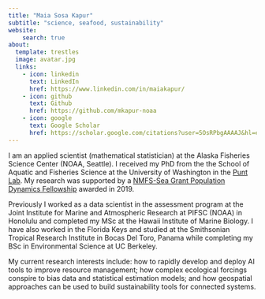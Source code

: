 ```yaml
---
title: "Maia Sosa Kapur"
subtitle: "science, seafood, sustainability"
website: 
    search: true
about:
  template: trestles
  image: avatar.jpg
  links:  
    - icon: linkedin
      text: LinkedIn
      href: https://www.linkedin.com/in/maiakapur/
    - icon: github
      text: Github
      href: https://github.com/mkapur-noaa
    - icon: google
      text: Google Scholar
      href: https://scholar.google.com/citations?user=5OsRPbgAAAAJ&hl=en
---
```


I am an applied scientist (mathematical statistician) at the Alaska Fisheries Science Center (NOAA, Seattle). I received my PhD from the the School of Aquatic and Fisheries Science at the University of Washington in the [Punt Lab](http://puntlab.washington.edu/maia-kapur/). My research was supported by a [NMFS-Sea Grant Population Dynamics Fellowship](https://seagrant.noaa.gov/News/Article/ArtMID/1660/ArticleID/2750/NOAA-Sea-Grant-and-Fisheries-announce-2019-Ecosystem-and-Population-Dynamics-Fellows) awarded in 2019.

Previously I worked as a data scientist in the assessment program at the Joint Institute for Marine and Atmospheric Research at PIFSC (NOAA) in Honolulu and completed my MSc at the Hawaii Institute of Marine Biology. I have also worked in the Florida Keys and studied at the Smithsonian Tropical Research Institute in Bocas Del Toro, Panama while completing my BSc in Environmental Science at UC Berkeley.

My current research interests include: how to rapidly develop and deploy AI tools to improve resource management; how complex ecological forcings conspire to bias data and statistical estimation models; and how geospatial approaches can be used to build sustainability tools for connected systems.
